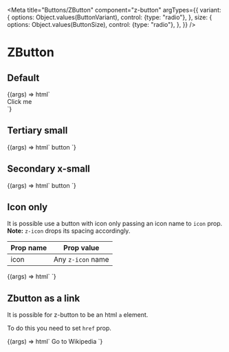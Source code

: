 
<Meta
  title="Buttons/ZButton"
  component="z-button"
  argTypes={{
    variant: {
      options: Object.values(ButtonVariant),
      control: {type: "radio"},
    },
    size: {
      options: Object.values(ButtonSize),
      control: {type: "radio"},
    },
  }}
/>

# ZButton

## Default

<Canvas>
  <Story
    name="Default button"
    args={{
      variant: ButtonVariant.PRIMARY,
      size: ButtonSize.BIG,
      disabled: false,
      icon: "download",
    }}
  >
    {(args) => html`
      <div style="width: 200px">
        <z-button
          variant=${args.variant}
          size=${args.size}
          disabled=${args.disabled}
          icon=${args.icon}
          >Click me</z-button
        >
      </div>
    `}
  </Story>
</Canvas>

## Tertiary small

<Canvas>
  <Story
    name="Tertiary small"
    args={{
      variant: ButtonVariant.TERTIARY,
      size: ButtonSize.SMALL,
      disabled: false,
      icon: "download",
    }}
    parameters={{
      controls: {
        exclude: ["variant", "icon"],
      },
    }}
  >
    {(args) => html`
      <z-button
        variant=${args.variant}
        size=${args.size}
        disabled=${args.disabled}
        icon=${args.icon}
        >button
      </z-button>
    `}
  </Story>
</Canvas>

## Secondary x-small

<Canvas>
  <Story
    name="secondary x-small"
    args={{
      variant: ButtonVariant.SECONDARY,
      size: ButtonSize.X_SMALL,
      disabled: false,
      icon: "download",
    }}
    parameters={{
      controls: {
        exclude: ["variant", "icon"],
      },
    }}
  >
    {(args) => html`
      <z-button
        variant=${args.variant}
        size=${args.size}
        disabled=${args.disabled}
        icon=${args.icon}
      >
        button
      </z-button>
    `}
  </Story>
</Canvas>

## Icon only

It is possible use a button with icon only passing an icon name to `icon` prop.
**Note:** `z-icon` drops its spacing accordingly.

| Prop name | Prop value        |
| --------- | ----------------- |
| icon      | Any `z-icon` name |

<Canvas>
  <Story
    name="Icon only"
    args={{
      variant: ButtonVariant.PRIMARY,
      size: ButtonSize.BIG,
      disabled: false,
      icon: "download",
    }}
    parameters={{
      controls: {
        exclude: ["square"],
      },
    }}
  >
    {(args) => html`
      <z-button
        variant="${args.variant}"
        size="${args.size}"
        disabled="${args.disabled}"
        icon="${args.icon}"
      ></z-button>
    `}
  </Story>
</Canvas>

## Zbutton as a link

It is possible for z-button to be an html `a` element.

To do this you need to set `href` prop.

<Canvas>
  <Story
    name="With href prop"
    args={{
      variant: ButtonVariant.PRIMARY,
      size: ButtonSize.BIG,
      disabled: false,
      icon: "arrow-quad-north-east",
      href: "https://wikipedia.com",
      target: "_blank",
    }}
  >
    {(args) => html`
      <z-button
        icon="${args.icon}"
        href="${args.href}"
        target="${args.target}"
        variant="${args.variant}"
        size="${args.size}"
        disabled="${args.disabled}"
        >Go to Wikipedia
      </z-button>
    `}
  </Story>
</Canvas>

<ArgsTable of="z-button" />
